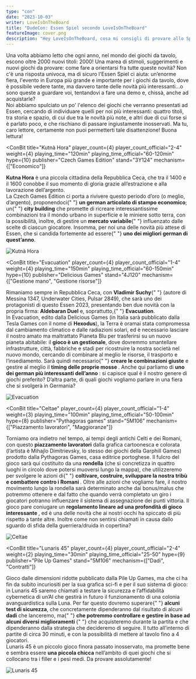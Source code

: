 ```yaml
---
type: "con"
date: "2023-10-03"
writer: LoveIsOnTheBoard
title: "DudeCon: Essen Spiel secondo LoveIsOnTheBoard"
featureImage: cover.png
description: "Hey LoveIsOnTheBoard, cosa mi consigli di provare allo Spiel?"
---
```


<FundingIntro>
  Una volta abbiamo letto che ogni anno, nel mondo dei giochi da tavolo, escono
  oltre 2000 nuovi titoli: 2000! Una marea di stimoli, suggerimenti e nuovi
  giochi da provare: come fare a orientarsi fra tutte queste novità? Non c'è una
  risposta univoca, ma di sicuro l'Essen Spiel ci aiuta: un’enorme fiera,
  l'evento in Europa più grande e importante per i giochi da tavolo, dove è
  possibile vedere tante, ma davvero tante delle novità più interessanti…o sono
  queste a guardare voi, tentandovi a fare una demo e, chissà, anche ad
  acquistarle?
  <br />
  Noi abbiamo spulciato un po' l'elenco dei giochi che verranno presentati ad
  Essen, cercando di individuare quelli per noi più interessanti: quattro
  titoli, tra storia e spazio, di cui due tra le novità più note, e altri due di
  cui forse si è parlato poco, e che rischiano di passare ingiustamente
  inosservati. Ma tu, caro lettore, certamente non puoi permetterti tale
  disattenzione! Buona lettura!
</FundingIntro>

<ConBit
  title="Kutnà Hora"
  player_count={4}
  player_count_official="2-4"
  weight={4}
  playing_time="120min"
  playing_time_official="60-120min"
  hype={10}
  publisher="Czech Games Edition"
  stand="3Y124"
  mechanism={["Economico"]}
>
  <strong>Kutna Hora</strong> è una piccola cittadina della Repubblica Ceca, che
  tra il 1400 e il 1600 conobbe il suo momento di gloria grazie all’estrazione e
  alla lavorazione dell’argento.
  <br />
  La Czech Games Edition ci porta a rivivere questo periodo d’oro (o meglio,
  d’argento), proponendoci{" "}
  <strong>un german articolato di stampo economico</strong>; un{" "}
  <strong>city building</strong> che promette di ricreare interessantissime
  combinazioni tra il mondo urbano in superficie e le miniere sotto terra, con
  la possibilità, inoltre, di gestire un <strong>mercato variabile</strong>{" "}
  influenzato dalle scelte di ciascun giocatore. Insomma, per noi una delle
  novità più attese di Essen, che si candida fortemente ad essere{" "}
  <strong>uno dei migliori german di quest’anno</strong>.
</ConBit>

<img src="kutna-hora.png?t=1" alt="Kutnà Hora" />

<ConBit
  title="Evacuation"
  player_count={4}
  player_count_official="1-4"
  weight={4}
  playing_time="150min"
  playing_time_official="60-150min"
  hype={10}
  publisher="Delicious Games"
  stand="4J120"
  mechanism={["Gestione mano", "Gestione risorse"]}
>
  Rimaniamo sempre in Repubblica Ceca, con <strong>Vladimir Suchy</strong>{" "}
  (autore di Messina 1347, Underwater Cities, Pulsar 2849), che sarà uno dei
  protagonisti di questo Essen 2023, presentando ben due novità con la propria
  firma: <strong>Aldebaran Duel</strong> e, soprattutto,{" "}
  <strong>Evacuation</strong>.<br />
  In Evacuation, edito dalla Delicious Games (in Italia sarà pubblicato dalla Tesla
  Games con il nome di <strong>Hexodus</strong>), la Terra è oramai stata compromessa
  dal cambiamento climatico e dalle radiazioni solari, ed è necessario lasciare il
  nostro amato ma maltrattato Pianeta Blu per trasferirsi su un nuovo pianeta abitabile:
  il <strong>gioco è un gestionale</strong>, dove dovremmo smantellare infrastrutture,
  città, fabbriche e stadi per ricostruire la nostra società nel nuovo mondo, cercando
  di combinare al meglio le risorse, il trasporto e l’insediamento. Sarà quindi necessario{" "}
  <strong>creare le combinazioni giuste</strong> e gestire al meglio il <strong>
    timing delle proprie mosse
  </strong>. Anche qui parliamo di <strong>
    uno dei german più interessanti dell’anno
  </strong>: si capisce qual è il nostro genere di giochi preferito? D’altra parte,
  di quali giochi vogliamo parlare in una fiera che si svolgerà in Germania?
</ConBit>

<img src="evacuation.png?t=1" alt="Evacuation" />

<ConBit
  title="Celtae"
  player_count={4}
  player_count_official="1-4"
  weight={3}
  playing_time="100min"
  playing_time_official="50-100min"
  hype={8}
  publisher="Pythagoras games"
  stand="5M106"
  mechanism={["Piazzamento lavoratori", "Maggioranze"]}
>
  Torniamo ora indietro nel tempo, ai tempi degli antichi Celti e dei Romani,
  con questo <strong>piazzamento lavoratori</strong> dalla grafica cartoonesca e
  colorata (l’artista è Mihajlo Dimitrievsky, lo stesso dei giochi della
  Garphill Games) prodotto dalla Pythagoras Games, casa editrice portoghese. Il
  fulcro del gioco sarà qui costituito da una <strong>rondella</strong> (che si
  concretizza in quattro luoghi in circolo dove potersi muoversi lungo la
  mappa), che utilizzeremo per svolgere le azioni di{" "}
  <strong>
    coltivare, costruire, sviluppare la nostra tribù e combattere contro i
    Romani
  </strong>
  . Oltre alle azioni che vogliamo fare, il nostro movimento lungo la rondella sarà
  determinato anche dai bonus/malus che potremmo ottenere e dal fatto che quando
  verrà completato un giro i giocatori potranno influenzare il sistema di assegnazione
  dei punti vittoria. Il gioco pare coniugare un <strong>
    regolamento lineare ad una profondità di gioco interessante
  </strong>, ed è una delle novità che ai nostri occhi ha spiccato di più rispetto
  a tante altre. Inoltre come non sentirsi chiamati in causa dallo sguardo di sfida
  della guerriera/druida in copertina?
</ConBit>

<img src="celtae.png?t=1" alt="Celtae" />

<ConBit
  title="Lunaris 45"
  player_count={4}
  player_count_official="2-4"
  weight={2}
  playing_time="30min"
  playing_time_official="25-50"
  hype={9}
  publisher="Pile Up Games"
  stand="5M106"
  mechanism={["Dadi", "Contratti"]}
>
  Gioco dalle dimensioni ridotte pubblicato dalla Pile Up Games, ma che ci ha
  fin da subito incuriositi per la sua grafica sci-fi e per il suo sistema di
  gioco: in Lunaris 45 saremo chiamati a testare la sicurezza e l’affidabilità
  cybernetica di un’AI che gestirà in futuro il funzionamento di una colonia
  avanguardistica sulla Luna. Per far questo dovremo superare{" "}
  <strong>alcuni test di sicurezza</strong>, che concretamente dipenderanno dal
  risultato di alcuni <strong>dadi</strong> che lanceremo, ma{" "}
  <strong>
    che potremmo controllare e gestire in base ad alcuni diversi miglioramenti
  </strong>{" "}
  che acquisteremo durante la partita e che dipenderanno dalla strategia che
  decideremo di seguire. Il tutto all’interno di partite di circa 30 minuti, e
  con la possibilità di mettere al tavolo fino a 4 giocatori. <br />
  Lunaris 45 è un piccolo gioco finora passato inosservato, ma promette bene e sembra
  essere <strong>una piccola chicca</strong> nell’ambito di quei giochi che si collocano
  tra i filler e i pesi medi. Da provare assolutamente!
</ConBit>

<img src="lunaris45.png?t=1" alt="Lunaris 45" />
